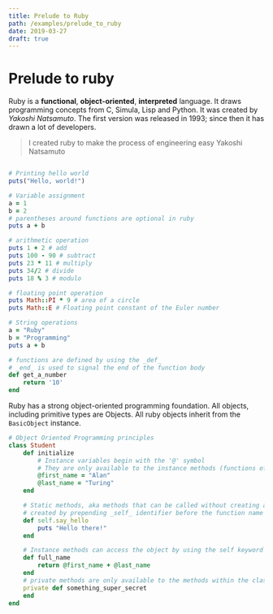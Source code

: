 ```yaml
---
title: Prelude to Ruby
path: /examples/prelude_to_ruby
date: 2019-03-27
draft: true
---
```



# Prelude to ruby

Ruby is a **functional**, **object-oriented**, **interpreted** language. It draws programming concepts from C, Simula, Lisp and Python. 
It was created by _Yakoshi Natsamuto_. The first version was released in 1993; since then it has drawn a lot of developers. 

> I created ruby to make the process of engineering easy
> Yakoshi Natsamuto

```ruby

# Printing hello world
puts("Hello, world!")

# Variable assignment
a = 1
b = 2
# parentheses around functions are optional in ruby
puts a + b

# arithmetic operation
puts 1 + 2 # add
puts 100 - 90 # subtract
puts 23 * 11 # multiply
puts 34/2 # divide
puts 18 % 3 # modulo

# floating point operation
puts Math::PI * 9 # area of a circle
puts Math::E # Floating point constant of the Euler number

# String operations
a = "Ruby"
b = "Programming"
puts a + b

# functions are defined by using the _def_
# _end_ is used to signal the end of the function body
def get_a_number
    return '10'
end
```

Ruby has a strong object-oriented programming foundation. All objects, including primitive types are Objects. All ruby objects
inherit from the ```BasicObject``` instance. 

```ruby
# Object Oriented Programming principles
class Student
    def initialize
        # Instance variables begin with the '@' symbol
        # They are only available to the instance methods (functions of the class)
        @first_name = "Alan"
        @last_name = "Turing" 
    end

    # Static methods, aka methods that can be called without creating an instance, are
    # created by prepending _self_ identifier before the function name
    def self.say_hello
        puts "Hello there!"
    end

    # Instance methods can access the object by using the self keyword
    def full_name
        return @first_name + @last_name
    end
    # private methods are only available to the methods within the class
    private def something_super_secret
    end
end
```

